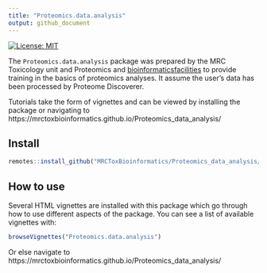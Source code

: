 ```yaml
---
title: "Proteomics.data.analysis"
output: github_document
---
```


<!-- badges: start -->
[![License: MIT](https://img.shields.io/badge/License-MIT-blue.svg)](https://opensource.org/licenses/MIT)
<!-- badges: end -->

The `Proteomics.data.analysis` package was prepared by the 
MRC Toxicology unit  and Proteomics and
[bioinformaticsfacilities](https://github.com/MRCToxBioinformatics) to 
provide training in the basics of proteomics analyses.
It assume the user's data has been processed by Proteome Discoverer.

Tutorials take the form of vignettes and can be viewed by installing the package 
or navigating to https://mrctoxbioinformatics.github.io/Proteomics_data_analysis/

## Install

```r
remotes::install_github("MRCToxBioinformatics/Proteomics_data_analysis/", build_vignettes = TRUE)
```

## How to use

Several HTML vignettes are installed with this package which go through how to
use different aspects of the package. You can see a list of available vignettes
with:

```r
browseVignettes("Proteomics.data.analysis")
```

Or else navigate to https://mrctoxbioinformatics.github.io/Proteomics_data_analysis/
